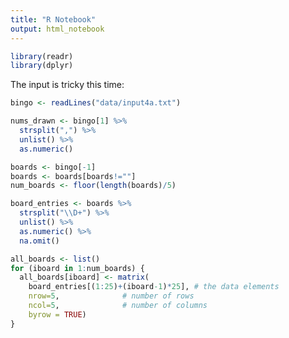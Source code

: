 ```yaml
---
title: "R Notebook"
output: html_notebook
---
```


```r
library(readr)
library(dplyr)
```


The input is tricky this time:

```r
bingo <- readLines("data/input4a.txt") 

nums_drawn <- bingo[1] %>%
  strsplit(",") %>%
  unlist() %>%
  as.numeric()

boards <- bingo[-1]
boards <- boards[boards!=""]  
num_boards <- floor(length(boards)/5)

board_entries <- boards %>%
  strsplit("\\D+") %>%
  unlist() %>%
  as.numeric() %>%
  na.omit()

all_boards <- list()
for (iboard in 1:num_boards) { 
  all_boards[iboard] <- matrix( 
    board_entries[(1:25)+(iboard-1)*25], # the data elements 
    nrow=5,              # number of rows 
    ncol=5,              # number of columns 
    byrow = TRUE) 
}
```

